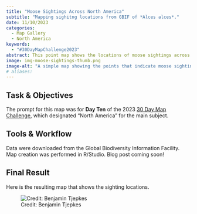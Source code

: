 ```yaml
---
title: "Moose Sightings Across North America"
subtitle: "Mapping sighitng locations from GBIF of *Alces alces*."
date: 11/10/2023
categories:
  - Map Gallery
  - North America
keywords:
  - "#30DayMapChallenge2023"
abstract: This point map shows the locations of moose sightings across North America from the GBIF database.
image: img-moose-sightings-thumb.png
image-alt: "A simple map showing the points that indicate moose sightings across a backdrop of North America."
# aliases:
---
```


## Task & Objectives

The prompt for this map was for **Day Ten** of the 2023 [30 Day Map Challenge](https://30daymapchallenge.com/), which designated "North America" for the main subject.

## Tools & Workflow

Data were downloaded from the Global Biodiversity Information Facility. Map creation was performed in R/Studio. Blog post coming soon!

## Final Result

Here is the resulting map that shows the sighting locations.

![Credit: Benjamin Tjepkes](img-moose-sightings.png)
